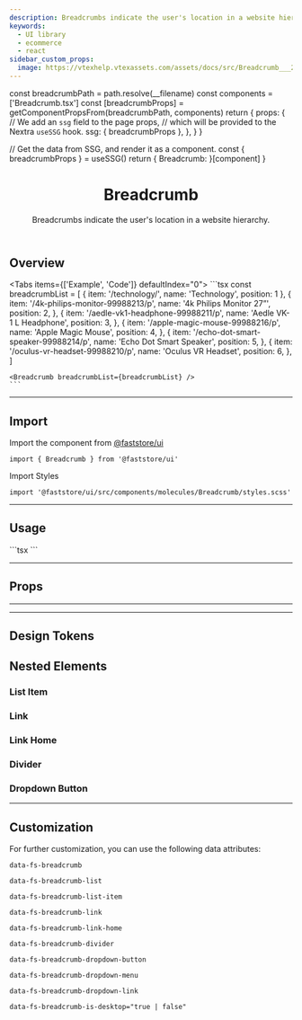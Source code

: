 ```yaml
---
description: Breadcrumbs indicate the user's location in a website hierarchy.
keywords:
  - UI library
  - ecommerce
  - react
sidebar_custom_props:
  image: https://vtexhelp.vtexassets.com/assets/docs/src/Breadcrumb___20a8572e919e1262c1405a5e80009e25.png
---
```



  const breadcrumbPath = path.resolve(__filename)
  const components = ['Breadcrumb.tsx']
  const [breadcrumbProps] = getComponentPropsFrom(breadcrumbPath, components)
  return {
    props: {
      // We add an `ssg` field to the page props,
      // which will be provided to the Nextra `useSSG` hook.
      ssg: {
        breadcrumbProps
      },
    },
  }
}

  // Get the data from SSG, and render it as a component.
  const { breadcrumbProps } = useSSG()
  return {
    Breadcrumb: <PropsSection propsList={breadcrumbProps} />
  }[component]
}


<header>

# Breadcrumb

Breadcrumbs indicate the user's location in a website hierarchy.

</header>

## Overview

<Tabs items={['Example', 'Code']} defaultIndex="0">
  <Tab>
    <OverviewSection>
      <Breadcrumb breadcrumbList={breadcrumbList} />
    </OverviewSection>
  </Tab>
  <Tab>
    ```tsx
    const breadcrumbList = [
      {
        item: '/technology/',
        name: 'Technology',
        position: 1
      },
      {
        item: '/4k-philips-monitor-99988213/p',
        name: '4k Philips Monitor 27”',
        position: 2,
      },
      {
        item: '/aedle-vk1-headphone-99988211/p',
        name: 'Aedle VK-1 L Headphone',
        position: 3,
      },
      {
        item: '/apple-magic-mouse-99988216/p',
        name: 'Apple Magic Mouse',
        position: 4,
      },
      {
        item: '/echo-dot-smart-speaker-99988214/p',
        name: 'Echo Dot Smart Speaker',
        position: 5,
      },
      {
        item: '/oculus-vr-headset-99988210/p',
        name: 'Oculus VR Headset',
        position: 6,
      },
    ]

    <Breadcrumb breadcrumbList={breadcrumbList} />
    ```

  </Tab>
</Tabs>

---

## Import

Import the component from [@faststore/ui](/../components)

```tsx
import { Breadcrumb } from '@faststore/ui'
```

Import Styles

```tsx
import '@faststore/ui/src/components/molecules/Breadcrumb/styles.scss'
```

---

## Usage

<OverviewSection>
  <Breadcrumb breadcrumbList={breadcrumbList} />
</OverviewSection>
```tsx
<Breadcrumb breadcrumbList={breadcrumbList} />
```

---

## Props

<BreadcrumbPropsSection component="Breadcrumb" />

---

<TokenTable>
  <TokenRow
    token="--fs-breadcrumb-margin-left"
    value="calc(-1 * var(--fs-spacing-1))"
  />
</TokenTable>

---

## Design Tokens

<TokenTable>
  <TokenRow
    token="--fs-breadcrumb-margin-left"
    value="calc(-1 * var(--fs-spacing-1))"
  />
</TokenTable>

## Nested Elements

### List Item

<TokenTable>
  <TokenRow
    token="--fs-breadcrumb-list-item-padding"
    value="var(--fs-spacing-0)"
  />
  <TokenDivider />
  <TokenRow
    token="--fs-breadcrumb-list-item-last-text-color"
    value="var(--fs-color-text-light)"
    isColor
  />
  <TokenDivider />
  <TokenRow token="--fs-breadcrumb-list-item-max-width-mobile" value="30%" />
</TokenTable>

### Link

<TokenTable>
  <TokenRow
    token="--fs-breadcrumb-link-color-visited"
    value="var(--fs-color-link)"
    isColor
  />
</TokenTable>

### Link Home

<TokenTable>
  <TokenRow
    token="--fs-breadcrumb-link-home-padding"
    value="var(--fs-spacing-1)"
  />
  <TokenDivider />
  <TokenRow
    token="--fs-breadcrumb-link-home-border-radius"
    value="var(--fs-border-radius-circle)"
  />
  <TokenDivider />
  <TokenRow
    token="--fs-breadcrumb-link-home-hover-bkg-color"
    value="var(--fs-color-primary-bkg-light)"
    isColor
  />
  <TokenRow
    token="--fs-breadcrumb-link-home-color"
    value="var(--fs-color-text)"
    isColor
  />
</TokenTable>

### Divider

<TokenTable>
  <TokenRow
    token="--fs-breadcrumb-divider-height"
    value="var(--fs-spacing-3)"
  />
  <TokenRow
    token="--fs-breadcrumb-divider-margin"
    value="var(--fs-spacing-1)"
  />
  <TokenDivider />
  <TokenRow
    token="--fs-breadcrumb-divider-border-left-width"
    value="var(--fs-border-width)"
  />
  <TokenRow
    token="--fs-breadcrumb-divider-border-left-color"
    value="var(--fs-border-color-light)"
    isColor
  />
</TokenTable>

### Dropdown Button

<TokenTable>
  <TokenRow
    token="--fs-breadcrumb-dropdown-button-margin-left"
    value="var(--fs-breadcrumb-margin-left)"
  />
  <TokenDivider />
  <TokenRow
    token="--fs-breadcrumb-dropdown-button-color"
    value="var(--fs-color-link)"
    isColor
  />
  <TokenDivider />
  <TokenRow
    token="--fs-breadcrumb-dropdown-button-border-radius"
    value="var(--fs-spacing-0)"
  />
  <TokenDivider />
  <TokenRow
    token="--fs-breadcrumb-dropdown-button-transition-property"
    value="var(--fs-transition-property)"
  />
  <TokenRow
    token="--fs-breadcrumb-dropdown-button-transition-timing"
    value="var(--fs-transition-timing)"
  />
  <TokenRow
    token="--fs-breadcrumb-dropdown-button-transition-function"
    value="var(--fs-transition-function)"
  />
</TokenTable>

---

## Customization

For further customization, you can use the following data attributes:

`data-fs-breadcrumb`

`data-fs-breadcrumb-list`

`data-fs-breadcrumb-list-item`

`data-fs-breadcrumb-link`

`data-fs-breadcrumb-link-home`

`data-fs-breadcrumb-divider`

`data-fs-breadcrumb-dropdown-button`

`data-fs-breadcrumb-dropdown-menu`

`data-fs-breadcrumb-dropdown-link`

`data-fs-breadcrumb-is-desktop="true | false"`
